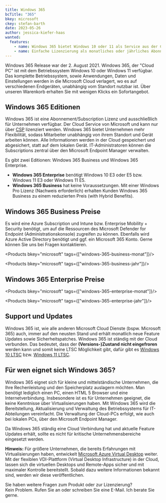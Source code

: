```yaml
---
title: Windows 365
bcTitle: "365"
bkey: microsoft
ckey: stefan-barth
date: 2023-05-26
author: jessica-kiefer-haas
wanted:
  features:
    - name: Windows 365 bietet Windows 10 oder 11 als Service aus der Cloud
    - name: Einfache Lizenzierung als monatliches oder jährliches Abonnement
---
```




<Intro>

Windows 365 Release war der 2. August 2021. Windows 365, der "Cloud PC" ist mit dem Betriebssystem Windows 10 oder Windows 11 verfügbar.
Das komplette Betriebssystem, sowie Anwendungen, Daten und Einstellungen werden in die Microsoft Cloud verlagert, wo es auf verschiedenen Endgeräten, unabhängig vom Standort nutzbar ist.
Über unseren Warenkorb erhalten Sie mit wenigen Klicks ein Sofortangebot.


</Intro>

<TOC />


## Windows 365 Editionen

Windows 365 ist eine Abonnement/Subscription Lizenz und ausschließlich für Unternehmen verfügbar. Der Cloud Service von Microsoft und kann nur über [CSP](/hersteller/microsoft/csp/) lizenziert werden.
Windows 365 bietet Unternehmen mehr Flexibilität, sodass Mitarbeiter unabhängig von ihrem Standort und Gerät arbeiten können. Alle Informationen werden in der Cloud gespeichert und abgesichert, statt auf dem lokalen Gerät. IT-Administratoren können die Subscriptions zentral über den Microsoft Endpoint Manager verwalten.

Es gibt zwei Editionen: Windows 365 Business und Windows 365 Enterprise.

<ArrowList>

   - **Windows 365 Enterprise** benötigt Windows 10 E3 oder E5 bzw. Windows 11 E3 oder Windows 11 E5.
   - **Windows 365 Business** hat keine Voraussetzungen. Mit einer Windows Pro Lizenz (Nachweis erforderlich) erhalten Kunden Windows 365 Business zu einem reduzierten Preis (with Hybrid Benefits).

</ArrowList>


## Windows 365 Business Preise

<Info>

Es wird eine Azure Subscription und Intune bzw. Enterprise Mobility + Security benötigt, um auf die Ressourcen des Microsoft Defender for Endpoint (Administrationskonsole) zugreifen zu können. Ebenfalls wird Azure Active Directory benötigt und ggf. ein Microsoft 365 Konto. Gerne können Sie uns bei Fragen kontaktieren.

</Info>

<Products bkey="microsoft" tags={["windows-365-business-monat"]}/>

<Products bkey="microsoft" tags={["windows-365-business-jahr"]}/>


## Windows 365 Enterprise Preise

<Products bkey="microsoft" tags={["windows-365-enterprise-monat"]}/>

<Products bkey="microsoft" tags={["windows-365-enterprise-jahr"]}/>



## Support und Updates

Windows 365 ist, wie alle anderen Microsoft Cloud Dienste (bspw. Microsoft 365) auch, immer auf den neusten Stand und erhält monatlich neue Feature Updates sowie Sicherheitspatches. Windows 365 ist ständig mit der Cloud verbunden. Das bedeutet, dass der **(Versions-)Zustand nicht eingefroren** werden kann und somit keine LTSC Möglichkeit gibt, dafür gibt es [Windows 10 LTSC](/hersteller/microsoft/windows/enterprise/ltsc/) bzw. [Windows 11 LTSC](/hersteller/microsoft/windows/).


## Für wen eignet sich Windows 365?

Windows 365 eignet sich für kleine und mittelständische Unternehmen, die Ihre Rechenleistung und den Speicherplatz auslagern möchten. Man benötigt lediglich einen PC, einen HTML 5 Browser und eine Internetverbindung. Insbesondere ist es für Unternehmen geeignet, die keine Kenntnisse über Virtualisierungen haben. Mit Windows 365 wird die Bereitstellung, Aktualisierung und Verwaltung des Betriebssystems für IT-Abteilungen vereinfacht. Die Verwaltung der Cloud-PCs erfolgt, wie auch bei lokalen PCs, über den Microsoft Endpoint Manager.

Da Windows 365 ständig eine Cloud Verbindung hat und aktuelle Feature Updates erhält, sollte es nicht für kritische Unternehmensbereiche eingesetzt werden.


<Info>

**Hinweis:** Für größere Unternehmen, die bereits Erfahrungen mit Virtualisierungen haben, entwickelt [Microsoft Azure Virtual Desktop](/hersteller/microsoft/azure/azure-virtual-desktop/) weiter. Mit der flexiblen VDI-Plattform (Virtual Desktop Infrastructure) in der Cloud, lassen sich die virtuellen Desktops und Remote-Apps sicher und mit maximaler Kontrolle bereitstellt. Sobald dazu weitere Informationen bekannt sind, werden wir diese veröffentlichen.

</Info>


<GetInTouch theme="light">

Sie haben weitere Fragen zum Produkt oder zur Lizenzierung?<br />
Kein Problem. Rufen Sie an oder schreiben Sie eine E-Mail. Ich berate Sie gerne.

</GetInTouch>
